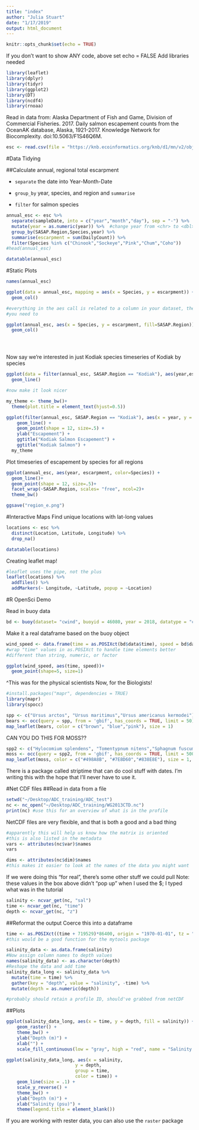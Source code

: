 ```yaml
---
title: "index"
author: "Julia Stuart"
date: "1/17/2019"
output: html_document
---
```


```r
knitr::opts_chunk$set(echo = TRUE)
```
If you don't want to show ANY code, above set echo = FALSE 
Add libraries needed
```r
library(leaflet)
library(dplyr)
library(tidyr)
library(ggplot2)
library(DT)
library(ncdf4)
library(rnoaa)

```

Read in data from: Alaska Department of Fish and Game, Division of Commercial Fisheries. 2017. Daily salmon escapement counts from the OceanAK database, Alaska, 1921-2017. Knowledge Network for Biocomplexity. doi:10.5063/F1S46Q6M.

```r

esc <- read.csv(file = "https://knb.ecoinformatics.org/knb/d1/mn/v2/object/urn%3Auuid%3Af119a05b-bbe7-4aea-93c6-85434dcb1c5e", stringsAsFactors = FALSE)

```
#Data Tidying

##Calculate annual, regional total escarpment

* `separate` the date into Year-Month-Date

* `group_by` year, species, and region and `summarise`

* `filter` for salmon species


```r

annual_esc <- esc %>%
  separate(sampleDate, into = c("year","month","day"), sep = "-") %>% 
  mutate(year = as.numeric(year)) %>%  #change year from <chr> to <dbl>
  group_by(SASAP.Region,Species,year) %>% 
  summarise(escarpment = sum(DailyCount)) %>% 
  filter(Species %in% c("Chinook","Sockeye","Pink","Chum","Coho"))
#head(annual_esc)
```

```r

datatable(annual_esc)
```

#Static Plots

```r
names(annual_esc)

ggplot(data = annual_esc, mapping = aes(x = Species, y = escarpment)) +
  geom_col()

#everything in the aes call is related to a column in your dataset, therefore
#you need to 

ggplot(annual_esc, aes(x = Species, y = escarpment, fill=SASAP.Region)) +
  geom_col()





```

Now say we're interested in just Kodiak species
timeseries of Kodiak by species

```r

ggplot(data = filter(annual_esc, SASAP.Region == "Kodiak"), aes(year,escarpment, color = Species)) + 
  geom_line()

#now make it look nicer

my_theme <- theme_bw()+
  theme(plot.title = element_text(hjust=0.5))

ggplot(filter(annual_esc, SASAP.Region == "Kodiak"), aes(x = year, y = escarpment, color = Species)) + 
    geom_line() +
    geom_point(shape = 12, size=.5) +
    ylab("Escapement") +
    ggtitle("Kodiak Salmon Escapement") +
    ggtitle("Kodiak Salmon") +
  my_theme
```
Plot timeseries of escapement by species for all regions

```r

ggplot(annual_esc, aes(year, escarpment, color=Species)) +
  geom_line()+
  geom_point(shape = 12, size=.5)+
  facet_wrap(~SASAP.Region, scales= "free", ncol=2)+
  theme_bw()

ggsave("region_e.png")

```


#Interactive Maps
Find unique locations with lat-long values
```r

locations <- esc %>% 
  distinct(Location, Latitude, Longitude) %>% 
  drop_na()

datatable(locations)

```

Creating leaflet map!

```r
#leaflet uses the pipe, not the plus
leaflet(locations) %>% 
  addTiles() %>% 
  addMarkers(~ Longitude, ~Latitude, popup = ~Location)
```



#R OpenSci Demo

Read in buoy data
```r
bd <- buoy(dataset= "cwind", buoyid = 46080, year = 2018, datatype = "c")
```
Make it a real dataframe based on the buoy object
```r
wind_speed <- data.frame(time = as.POSIXct(bd$data$time), speed = bd$data$wind_spd)
#wrap "time" values in as.POSIXct to handle time elements better
#different than string, numeric, or factor

```

```r
ggplot(wind_speed, aes(time, speed))+
  geom_point(shape=5, size=1)

```
^This was for the physical scientists
Now, for the Biologists!

```r
#install.packages("mapr", dependencies = TRUE)
library(mapr)
library(spocc)

spp <- c("Ursus arctos", "Ursus maritimus","Ursus americanus kermodei")
bears <- occ(query = spp, from = 'gbif', has_coords = TRUE, limit = 50)
map_leaflet(bears, color = c("brown", "blue","pink"), size = 1)
```

CAN YOU DO THIS FOR MOSS??

```r
spp2 <- c("Hylocomium splendens", "Tomentypnum nitens","Sphagnum fuscum")
moss <- occ(query = spp2, from = 'gbif', has_coords = TRUE, limit = 500)
map_leaflet(moss, color = c("#498A8B", "#7E8D60","#838E8E"), size = 1, alpha =1)
```
There is a package called striptime that can do cool stuff with dates.
I'm writing this with the hope that I'll never have to use it. 

#Net CDF files
##Read in data from a file
```r
setwd("~/Desktop/ADC_training/ADC_test")
nc <- nc_open("~/Desktop/ADC_training/WG2013CTD.nc")
print(nc) #use this for an overview of what is in the profile
```
NetCDF files are very flexible, and that is both a good and a bad thing
```r
#apparently this will help us know how the matrix is oriented
#this is also listed in the metadata
vars <- attributes(nc$var)$names
vars

dims <- attributes(nc$dim)$names
#this makes it easier to look at the names of the data you might want
```
If we were doing this "for real", there's some other stuff we could pull 
Note: these values in the box above didn't "pop up" when I used the $; I typed what was in the tutorial

```r
salinity <- ncvar_get(nc, "sal")
time <- ncvar_get(nc, "time")
depth <- ncvar_get(nc, "z")
```

##Reformat the output
Coerce this into a dataframe
```r

time <- as.POSIXct((time + 719529)*86400, origin = "1970-01-01", tz = "UTC")
#this would be a good function for the mytools package 
```

```r
salinity_data <- as.data.frame(salinity)
#Now assign column names to depth values
names(salinity_data) <- as.character(depth)
#Reshape the data and add time
salinity_data_long <- salinity_data %>% 
  mutate(time = time) %>% 
  gather(key = "depth", value = "salinity", -time) %>% 
  mutate(depth = as.numeric(depth))

#probably should retain a profile ID, should've grabbed from netCDF

```

##Plots

```r
ggplot(salinity_data_long, aes(x = time, y = depth, fill = salinity)) +
    geom_raster() +
    theme_bw() +
    ylab("Depth (m)") +
    xlab("") +
    scale_fill_continuous(low = "gray", high = "red", name = "Salinity (psu)")

ggplot(salinity_data_long, aes(x = salinity,
                          y = depth,
                          group = time,
                          color = time)) +
    geom_line(size = .1) +
    scale_y_reverse() +
    theme_bw() +
    ylab("Depth (m)") +
    xlab("Salinity (psu)") +
    theme(legend.title = element_blank())
```
If you are working with rester data, you can also use the `raster` package


